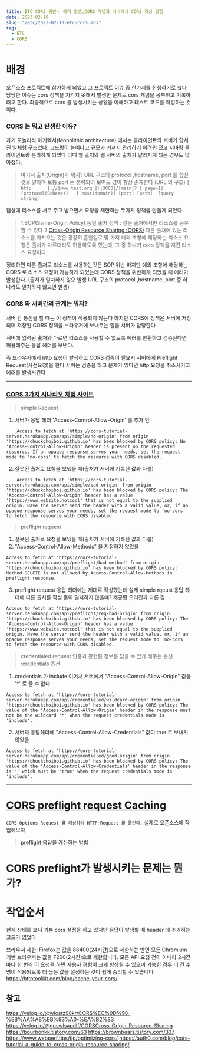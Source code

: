 ```yaml
---
title: ETC CORS 위반시 에러 발생,CORS 개념과 서버에서 CORS 캐싱 경험
date: 2023-02-10
slug: "/etc/2023-02-10-etc-cors.mdx"
tags:
  - ETC
  - CORS
---
```


# 배경
오픈소스 프로젝트에 참가하게 되었고
그 프로젝트 이슈 중 한가지를 진행하기로 했다
담당한 이슈는 cors 정책을 지키지 못해서 발생한 문제로
cors 개념을 공부하고 기록하려고 한다.
최종적으로 cors 를 발생시키는 상황을 이해하고 테스트 코드를 작성하는 것이다.

### CORS 는 뭐고 탄생한 이유?
과거 모놀리식 아키텍쳐(Monolithic architecture) 에서는
클라이언트와 서버가 합쳐진 일체형 구조였다.
코드량이 늘어나고 규모가 커져서 관리하기 어려워 졌고 서바랑 클라이언트랑 분리하게 되었다
이때 웹 출처와 웹 서버의 출처가 달라지게 되는 경우도 많아졌다.


> 여기서 출처(Origin)가 뭐지?
URL 구조의 protocol ,hostname, port 를 합친 것을 말하며
보통 port 는 생략되어 보여도 값이 항상 존재한다
(URL 의 구조)
`[      http      ]://[www.test.org ]:[3000]/[main]? [ page=1]`
`[protocol(Scheme)]   [ host(domain)] [port] [path]  [query string]`


웹상에 리소스를 서로 주고 받으면서
요청을 제한하는 두가지 정책을 만들게 되었다.

> 1.SOP(Same-Origin Policy) 동일 출처 정책 : 같은 출처에서만 리소스를 공유할 수 있다
> 2.[Cross-Origin Resource Sharing (CORS)](https://developer.mozilla.org/en-US/docs/Web/HTTP/CORS)
> 다른 출처에 있는 리소스를 가져오는 것은 굉장히 흔한일로
> 몇 가지 예외 조항에 해당하는 리소스 요청은 출처가 다르더라도 허용하도록 했는데,
> 그 중 하나가 cors 정책을 지킨 리소스 요청이다.


정리하면
다른 출처로 리소스를 사용하는것은 SOP 위반
하지만 예외 조항에 해당하는 CORS 로 리소스 요청이 가능하게 되었는데
CORS 정책을 위반하게 되었을 때 에러가 발생한다.
(출처가 일치하지 않으 발생 URL 구조의 protocol ,hostname, port 중 하나라도 일치하지 않으면 발생)


### CORS 와 서버간의 관계는 뭐지?
서버 간 통신을 할 때는 이 정책이 적용되지 않는다
하지만
CORS에 정책은 서버에 저장되며
저장된 CORS 정책을 브라우저에 보내주는 일을 서버가 담당한다

서버에 입력된 출처와 다르면 리소스를 사용할 수 없도록 에러를 반환하고
검증된다면 허용해주는 응답 헤더를 보낸다.

즉 브라우저에게 http 요청이 발생하고 CORS 검증이 필요시
서버에게 Preflight Request(사전요청)을 한다
서버는 검증을 하고 문제가 있다면 http 요청을 취소시키고 에러를 발생시킨다

---

### [CORS 3가지 시나리오 체험 사이트](https://chuckchoiboi.github.io/cors-tutorial/)

>  simple Request
1. 서버가 응답 헤더 'Access-Control-Allow-Origin' 를 추가 안

```
	Access to fetch at 'https://cors-tutorial-server.herokuapp.com/api/simple/no-origin' from origin 'https://chuckchoiboi.github.io' has been blocked by CORS policy: No 'Access-Control-Allow-Origin' header is present on the requested resource. If an opaque response serves your needs, set the request mode to 'no-cors' to fetch the resource with CORS disabled.
```
	
2. 잘못된 출처로 요청을 보냈을 때(출처가 서버에 기록된 값과 다름)
```
	Access to fetch at 'https://cors-tutorial-server.herokuapp.com/api/simple/bad-origin' from origin 'https://chuckchoiboi.github.io' has been blocked by CORS policy: The 'Access-Control-Allow-Origin' header has a value 'https://www.website.notcool' that is not equal to the supplied origin. Have the server send the header with a valid value, or, if an opaque response serves your needs, set the request mode to 'no-cors' to fetch the resource with CORS disabled.
```
	
>  preflight request

1. 잘못된 출처로 요청을 보냈을 때(출처가 서버에 기록된 값과 다름)
2. "Access-Control-Allow-Methods" 을 지정하지 않았을 

```
Access to fetch at 'https://cors-tutorial-server.herokuapp.com/api/preflight/bad-method' from origin 'https://chuckchoiboi.github.io' has been blocked by CORS policy: Method DELETE is not allowed by Access-Control-Allow-Methods in preflight response.
```

3. preflight request 응답 헤더에는 제대로 작성했는데 
실제 simple rqeust 응답 헤더에 다른 출처를 작성
둘이 일치하지 않을떄? 제공된 오리진과 다른 경

```
Access to fetch at 'https://cors-tutorial-server.herokuapp.com/api/preflight/req-bad-origin' from origin 'https://chuckchoiboi.github.io' has been blocked by CORS policy: The 'Access-Control-Allow-Origin' header has a value 'https://www.website.notcool' that is not equal to the supplied origin. Have the server send the header with a valid value, or, if an opaque response serves your needs, set the request mode to 'no-cors' to fetch the resource with CORS disabled.
```

> credentialed request 인증과 관현된 정보를 담을 수 있게 해주는 옵션 :credentials 옵션

1. credentials 가 include 이어서 서버에서 "Access-Control-Allow-Origin" 값을  '*' 로 끌 수 없다
```
Access to fetch at 'https://cors-tutorial-server.herokuapp.com/api/credentialed/wildcard-origin' from origin 'https://chuckchoiboi.github.io' has been blocked by CORS policy: The value of the 'Access-Control-Allow-Origin' header in the response must not be the wildcard '*' when the request credentials mode is 'include'.
```

2. 서버의 응답헤더에 "Access-Control-Allow-Credentials" 값이 true 로 보내지 않았을 
```
Access to fetch at 'https://cors-tutorial-server.herokuapp.com/api/credentialed/good-origin' from origin 'https://chuckchoiboi.github.io' has been blocked by CORS policy: The value of the 'Access-Control-Allow-Credentials' header in the response is '' which must be 'true' when the request credentials mode is 'include'.
```

---

# [CORS preflight request Caching](https://developer.mozilla.org/en-US/docs/Glossary/Preflight_request)
`CORS Options Request 를 캐싱하여 HTTP Request 를 줄인다.`
실제로 오픈소스에 작업해보자

> [preflight 응답을 캐쉬하는 방법](https://news.hada.io/topic?id=7453)

# CORS preflight가 발생시키는 문제는 뭔가?


# 작업순서
현제 상태를 보니
기본 cors 설정을 하고 있지만
응답이 발생할 때 header 에 추가하는 코드가 없었다


브라우저 제한: Firefox는 값을 86400(24시간)으로 제한하는 반면
모든 Chromium 기반 브라우저는 값을 7200(2시간)으로 제한합니다.
모든 API 요청 전이 아니라 2시간마다 한 번씩 이 요청을 하면
사용자 경험이 크게 향상될 수 있으며
가능한 경우 더 긴 수명이 적용되도록 더 높은 값을 설정하는 것이 쉽게 승리할 수 있습니다.
https://httptoolkit.com/blog/cache-your-cors/
## 참고
https://velog.io/@wiostz98kr/CORS%EC%9D%98-%EB%AA%A8%EB%93%A0-%EA%B2%83
https://velog.io/@guswlsapdlf/CORSCross-Origin-Resource-Sharing
https://bourbonkk.tistory.com/63
https://brownbears.tistory.com/337
https://www.webperf.tips/tip/optimizing-cors/
https://auth0.com/blog/cors-tutorial-a-guide-to-cross-origin-resource-sharing/